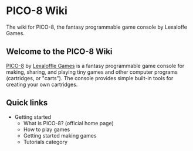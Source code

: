 # PICO-8 Wiki

The wiki for PICO-8, the fantasy programmable game console by Lexaloffe Games.

## Welcome to the PICO-8 Wiki

[PICO-8](#) by [Lexaloffle Games](#) is a fantasy programmable game console for making, sharing, and playing tiny games and other computer programs (cartridges, or "carts"). The console provides simple built-in tools for creating your own cartridges.

## Quick links

- Getting started
  - What is PICO-8? (official home page)
  - How to play games
  - Getting started making games
  - Tutorials category


